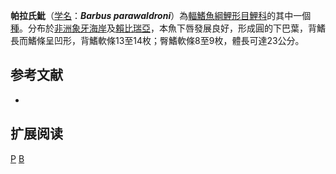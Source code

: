 {{Speciesbox 
| taxon = Barbus parawaldroni
| status = NT
| status_system = IUCN3.1
| authority = [[Lévêque|Lévêque]], [[Thys_van_den_Audenaerde|Thys van den Audenaerde]] & [[Traoré|Traoré]], 1987
| synonyms = 
}}

'''帕拉氏魮'''（[[学名|学名]]：'''''Barbus parawaldroni'''''）為[[輻鰭魚綱|輻鰭魚綱]][[鯉形目|鯉形目]][[鯉科|鯉科]]的其中一個[[種|種]]。分布於[[非洲|非洲]][[象牙海岸|象牙海岸]]及[[賴比瑞亞|賴比瑞亞]]，本魚下唇發展良好，形成圓的下巴葉，背鰭長而鰭條呈凹形，背鰭軟條13至14枚；臀鰭軟條8至9枚，體長可達23公分。

== 参考文献 ==
*{{FishBase_species|genus=Barbus|species=parawaldroni|year=2011|month=12}}

== 扩展阅读 ==
{{refbegin}}
{{wikispecies-inline|Barbus parawaldroni|帕拉氏魮}}
{{refend}}
{{Taxonbar|from=Q2600565}}

[[Category:魮屬|P]]
[[Category:1987年描述的魚類|B]]

{{魚類小作品}}